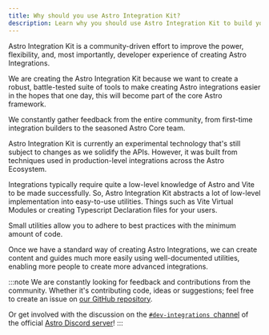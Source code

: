 ```yaml
---
title: Why should you use Astro Integration Kit?
description: Learn why you should use Astro Integration Kit to build your next Astro Integration.
---
```


Astro Integration Kit is a community-driven effort to improve the power, flexibility, and, most importantly, developer experience of creating Astro Integrations.

We are creating the Astro Integration Kit because we want to create a robust, battle-tested suite of tools to make creating Astro integrations easier in the hopes that one day, this will become part of the core Astro framework.

We constantly gather feedback from the entire community, from first-time integration builders to the seasoned Astro Core team.

Astro Integration Kit is currently an experimental technology that's still subject to changes as we solidify the APIs. However, it was built from techniques used in production-level integrations across the Astro Ecosystem.

Integrations typically require quite a low-level knowledge of Astro and Vite to be made successfully. So, Astro Integration Kit abstracts a lot of low-level implementation into easy-to-use utilities. Things such as Vite Virtual Modules or creating Typescript Declaration files for your users.

Small utilities allow you to adhere to best practices with the minimum amount of code.

Once we have a standard way of creating Astro Integrations, we can create content and guides much more easily using well-documented utilities, enabling more people to create more advanced integrations.

:::note
We are constantly looking for feedback and contributions from the community. Whether it's contributing code, ideas or suggestions; feel free to create an issue on [our GitHub repository](https://github.com/florian-lefebvre/astro-integration-kit).

Or get involved with the discussion on the [`#dev-integrations `channel](https://discord.com/channels/830184174198718474/1197638002764152843) of the official [Astro Discord server](https://astro.build/chat)!
:::
